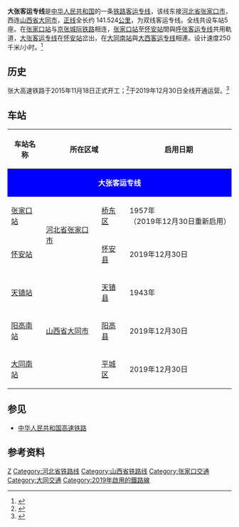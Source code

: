 {{Infobox rail system-route
|box_width=300px
|rail_name= 大张客运专线
|other_name=
|name_bgcolor=
|banner_color=blue
|sec_banner_color=
|third_banner_color=
|logo_filename=
|image_width= 250px
|logo_bgcolor=
|logo_note=
|image=
|imagesize=
|caption=
|system_map=
|mapimage_width=
|map_bgcolor=
|locale= {{PRC}}
|service_type= [[高速铁路|高速铁路]]
|network=
|start=
|begin_operation=2019年12月30日
|end_operation=
|operation_note=
|system_length= 141.524公里
|length_in_operation=
|total_length=
|line_title= 线路
|lines= 2（[[双线铁路|复线铁路]]）
|stations= 5个
|route_title=
|main_route=
|secondary_route=
|branch_route=
|standard= [[客运专线|客运专线]]
|main_stations= [[大同南站|大同南站]]、[[张家口站|张家口站]]
|ridership=
|fleet_size=
|max_speed= 250 km/h
|track_gauge= 1435毫米（[[标准轨|标准轨]]）
|min_radius= 4000米
|max_grade=  20‰，困难地段 25‰
|distance_between_mainlines= 
|block_signal= [[自动闭塞|自动闭塞]]
|engine= [[接触网供电|接触网供电]]：50Hz 25kV
|depot=
|operator=[[北京局集团|北京局集团]]、[[太原局集团|太原局集团]]
|franchise=
|orbital_plane=有砟轨道
|hq=
|key_person=
|website=
|collapsed=
|route_map={{大张客运专线RDT}}
}}

'''大张客运专线'''是[[中华人民共和国|中华人民共和国]]的一条[[铁路|铁路]][[客运专线|客运专线]]，该线东接[[河北省|河北省]][[张家口市|张家口市]]，西连[[山西省|山西省]][[大同市|大同市]]，[[正线|正线]]全长约 141.524[[公里|公里]]，为双线客运专线。全线共设车站5座。在[[张家口站|张家口站]]与[[京张城际铁路|京张城际铁路]]相连，[[张家口站|张家口站]]至[[怀安站|怀安站]]間與[[呼张客运专线|呼张客运专线]]共用軌道，[[大张客运专线|大张客运专线]]在[[怀安站|怀安站]]岔出，在[[大同南站|大同南站]]與[[大西客运专线|大西客运专线]]相連。设计速度250千米/小时。<ref>{{cite web|title=新建大同至张家口铁路客运专线环境影响报告书|url=http://www.tsdig.com/admin/Upload/file/新建大同至张家口铁路客运专线全本公示(第一部分）.pdf|accessdate=2017-09-05|date=2015-05|publisher=铁三院|archiveurl=https://web.archive.org/web/20161011035541/http://www.tsdig.com/admin/Upload/file/%E6%96%B0%E5%BB%BA%E5%A4%A7%E5%90%8C%E8%87%B3%E5%BC%A0%E5%AE%B6%E5%8F%A3%E9%93%81%E8%B7%AF%E5%AE%A2%E8%BF%90%E4%B8%93%E7%BA%BF%E5%85%A8%E6%9C%AC%E5%85%AC%E7%A4%BA%28%E7%AC%AC%E4%B8%80%E9%83%A8%E5%88%86%EF%BC%89.pdf|archivedate=2016-10-11|deadurl=yes}}</ref>

==历史==
张大高速铁路于2015年11月18日正式开工；<ref>{{cite web|title=大同至张家口高速铁路今天开工建设|url=http://www.xinhuanet.com//politics/2015-11/18/c_128442342.htm|accessdate=2020-08-06|author=央广网|website=新华网|archive-date=2021-02-24|archive-url=https://web.archive.org/web/20210224174350/http://www.xinhuanet.com//politics/2015-11/18/c_128442342.htm|dead-url=no}}</ref>于2019年12月30日全线开通运营。<ref>{{cite web|title=定了！12月30日，大张高铁开通运营，大西高铁全线贯通|url=https://dy.163.com/article/F1JSO8100530JV64.html|accessdate=2020-08-06|author=大同新闻网|website=网易号|publisher=大同晚报|archive-date=2020-10-28|archive-url=https://web.archive.org/web/20201028013611/https://dy.163.com/article/F1JSO8100530JV64.html|dead-url=no}}</ref>

==车站==
{| class="wikitable"  style="width:75%;"
! 车站名称
! colspan=2 | 所在区域
! 启用日期
! 连接铁路
|-
| colspan=5 align="center" style="background-color:blue;color:#FFFFFF;" |'''大张客运专线'''
|- align="center"
! [[张家口站|张家口站]]
| rowspan=2 | [[河北省|河北省]][[张家口市|张家口市]]
|[[桥东区_(张家口市)|桥东区]]
|1957年<br>（2019年12月30日重新启用）
| align=left | [[File:AB-Kreuz.svg|File:AB-Kreuz.svg]] [[File:Logo_train_transilien.svg|16x16px]][[京张城际铁路|京张城际铁路]]<br>[[File:AB-Kreuz.svg|File:AB-Kreuz.svg]] [[File:Logo_train_transilien.svg|16x16px]][[呼张客运专线|呼张客运专线]]<br>[[File:AB-Kreuz.svg|File:AB-Kreuz.svg]] [[File:Logo_train_transilien.svg|16x16px]][[京包铁路|京包铁路]]
|- align="center"
! [[怀安站|怀安站]]
|[[怀安县|怀安县]]
|2019年12月30日
| align=left | [[File:AB-Kreuz.svg|File:AB-Kreuz.svg]] [[File:Logo_train_transilien.svg|16x16px]][[呼张客运专线|呼张客运专线]]
|- align="center"
! [[天镇站|天镇站]]
| rowspan=3 | [[山西省|山西省]][[大同市|大同市]]
|[[天镇县|天镇县]]
|1943年
| align=left | [[File:AB-Kreuz.svg|File:AB-Kreuz.svg]] [[File:Logo_train_transilien.svg|16x16px]][[京包铁路|京包铁路]]
|- align="center"
! [[阳高南站|阳高南站]]
|[[阳高县|阳高县]]
|2019年12月30日
|
|- align="center"
! [[大同南站|大同南站]]
|[[平城区|平城区]]
|2019年12月30日
| align=left | [[File:AB-Kreuz.svg|File:AB-Kreuz.svg]] [[File:Logo_train_transilien.svg|16x16px]][[大西客运专线|大西客运专线]]
|}

== 参见 ==
*[[中华人民共和国高速铁路|中华人民共和国高速铁路]]

== 参考资料 ==
{{Reflist}}

{{大张客运专线|Nocat}}
{{中国高速铁路}}

[[Category:中国高速铁路线|Z]]
[[Category:河北省铁路线|Category:河北省铁路线]]
[[Category:山西省铁路线|Category:山西省铁路线]]
[[Category:张家口交通|Category:张家口交通]]
[[Category:大同交通|Category:大同交通]]
[[Category:2019年啟用的鐵路線|Category:2019年啟用的鐵路線]]